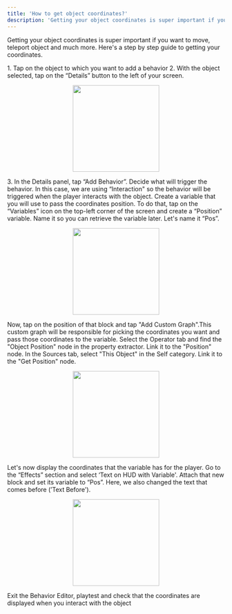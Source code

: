 ```yaml
---
title: 'How to get object coordinates?'
description: 'Getting your object coordinates is super important if you want to move, teleport object and much more.'
---
```


Getting your object coordinates is super important if you want to move, teleport object and much more. Here's a step by step guide to getting your coordinates.

<Steps>

  <Step title="Select your object">
  <Accordion title="The basics for all behaviors">
    1. Tap on the object to which you want to add a behavior
    2. With the object selected, tap on the “Details” button to the left of your screen.
    <p align="center">
      <img width="200" noZoom src="https://i.imgur.com/jMSZzP8.png" /> </p>
    3. In the Details panel, tap “Add Behavior”.
    </Accordion>
  </Step>

  <Step title="Set your Trigger">
    Decide what will trigger the behavior. In this case, we are using “Interaction" so the behavior will be triggered when the player interacts with the object.
  </Step>

   <Step title="Create a Variable">
    Create a variable that you will use to pass the coordinates position. To do that, tap on the “Variables” icon on the top-left corner of the screen and create a “Position” variable. Name it so you can retrieve the variable later. Let's name it “Pos”.
    <Accordion title="Variable Image">
    <p align="center">
      <img width="200" noZoom src="https://i.imgur.com/BSLj0Gr.png"/>
      </p>
  </Accordion>
  </Step>

  <Step title="Build Your Custom Graph">
    Now, tap on the position of that block and tap "Add Custom Graph".This custom graph will be responsible for picking the coordinates you want and pass those coordinates to the variable. Select the Operator tab and find the "Object Position" node in the property extractor. Link it to the "Position" node. In the Sources tab, select "This Object" in the Self category. Link it to the "Get Position" node.
    <Accordion title="Custom Graph Image">
    <p align="center">
      <img width="200" noZoom src="https://i.imgur.com/4rcRQEf.png"/>
      </p>
  </Accordion>
 </Step>

  <Step title="Display coordinates in text">
Let's now display the coordinates that the variable has for the player. Go to the “Effects” section and select ‘Text on HUD with Variable'. Attach that new block and set its variable to “Pos”. Here, we also changed the text that comes before (’Text Before').
    <Accordion title="Behavior Image">
    <p align="center">
      <img width="200" noZoom src="https://i.imgur.com/JsuHvhn.png"/>
      </p>
  </Accordion>
    
  </Step>

   <Step title="Playtest!">
    Exit the Behavior Editor, playtest and check that the coordinates are displayed when you interact with the object 
</Step>

  </Steps>
